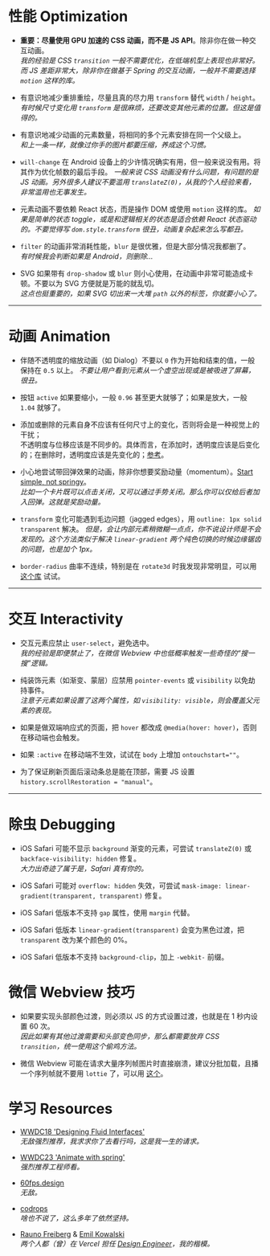 # 性能 Optimization

- **重要：尽量使用 GPU 加速的 CSS 动画，而不是 JS API**。除非你在做一种交互动画。  
  _我的经验是 CSS `transition` 一般不需要优化，在低端机型上表现也非常好。而 JS 差距非常大，除非你在做基于 Spring 的交互动画，一般并不需要选择 `motion` 这样的库。_

- 有意识地减少重排重绘，尽量且真的尽力用 `transform` 替代 `width` / `height`。  
  _有时候尺寸变化用 `transform` 是很麻烦，还要改变其他元素的位置。但这是值得的。_

- 有意识地减少动画的元素数量，将相同的多个元素安排在同一个父级上。  
  _和上一条一样，就像过你手的图片都要压缩，养成这个习惯。_

- `will-change` 在 Android 设备上的少许情况确实有用，但一般来说没有用。将其作为优化帧数的最后手段。
  _一般来说 CSS 动画没有什么问题，有问题的是 JS 动画。另外很多人建议不要滥用 `translateZ(0)`，从我的个人经验来看，非常滥用也无事发生。_

- 元素动画不要依赖 React 状态，而是操作 DOM 或使用 `motion` 这样的库。
  _如果是简单的状态 toggle，或是和逻辑相关的状态是适合依赖 React 状态驱动的。不要觉得写 `dom.style.transform` 很丑，动画复杂起来怎么写都丑。_

- `filter` 的动画非常消耗性能，`blur` 是很优雅，但是大部分情况我都删了。  
  _有时候我会判断如果是 Android，则删除..._

- SVG 如果带有 `drop-shadow` 或 `blur` 则小心使用，在动画中非常可能造成卡顿。不要以为 SVG 方便就是万能的就乱切。  
  _这点也挺重要的，如果 SVG 切出来一大堆 `path` 以外的标签，你就要小心了。_

---

# 动画 Animation

- 伴随不透明度的缩放动画（如 Dialog）不要以 `0` 作为开始和结束的值，一般保持在 `0.5` 以上。
  _不要让用户看到元素从一个虚空出现或是被吸进了屏幕，很丑。_

- 按钮 `active` 如果要缩小，一般 `0.96` 甚至更大就够了；如果是放大，一般 `1.04` 就够了。

- 添加或删除的元素自身不应该有任何尺寸上的变化，否则将会是一种视觉上的干扰；  
  不透明度与位移应该是不同步的。具体而言，在添加时，透明度应该是后变化的；在删除时，透明度应该是先变化的；[参考](https://wxad.design/abc/functional-motion#%E6%B7%BB%E5%8A%A0%E5%92%8C%E5%88%A0%E9%99%A4%E7%9A%84%E7%BB%86%E8%8A%82%EF%BC%9Aalert-/-tag)。

- 小心地尝试带回弹效果的动画，除非你想要奖励动量（momentum）。[Start simple, not springy](https://youtu.be/gttSJA-kDmQ?t=2173)。  
  _比如一个卡片既可以点击关闭，又可以通过手势关闭。那么你可以仅给后者加入回弹。这就是奖励动量。_

- `transform` 变化可能遇到毛边问题（jagged edges），用 `outline: 1px solid transparent` 解决。
  _但是，会让内部元素稍微糊一点点，你不说设计师是不会发现的。这个方法类似于解决 `linear-gradient` 两个纯色切换的时候边缘锯齿的问题，也是加个 1px。_

- `border-radius` 曲率不连续，特别是在 `rotate3d` 时我发现非常明显，可以用 [这个库](https://wxad.design/react-squircle/) 试试。

---

# 交互 Interactivity

- 交互元素应禁止 `user-select`，避免选中。  
  _我的经验是即便禁止了，在微信 Webview 中也低概率触发一些奇怪的“搜一搜”逻辑。_

- 纯装饰元素（如渐变、蒙层）应禁用 `pointer-events` 或 `visibility` 以免劫持事件。  
  _注意子元素如果设置了这两个属性，如 `visibility: visible`，则会覆盖父元素的表现。_

- 如果是做双端响应式的页面，把 `hover` 都改成 `@media(hover: hover)`，否则在移动端也会触发。

- 如果 `:active` 在移动端不生效，试试在 `body` 上增加 `ontouchstart=""`。

- 为了保证刷新页面后滚动条总是能在顶部，需要 JS 设置 `history.scrollRestoration = "manual"`。

---

# 除虫 Debugging

- iOS Safari 可能不显示 `background` 渐变的元素，可尝试 `translateZ(0)` 或 `backface-visibility: hidden` 修复。  
  _大力出奇迹了属于是，Safari 真有你的。_

- iOS Safari 可能对 `overflow: hidden` 失效，可尝试 `mask-image: linear-gradient(transparent, transparent)` 修复。

- iOS Safari 低版本不支持 `gap` 属性，使用 `margin` 代替。

- iOS Safari 低版本 `linear-gradient(transparent)` 会变为黑色过渡，把 `transparent` 改为某个颜色的 0%。

- iOS Safari 低版本不支持 `background-clip`，加上 `-webkit-` 前缀。

# 微信 Webview 技巧

- 如果要实现头部颜色过渡，则必须以 JS 的方式设置过渡，也就是在 1 秒内设置 60 次。  
  _因此如果有其他过渡需要和头部变色同步，那么都需要放弃 CSS `transition`，统一使用这个偷鸡方法。_

- 微信 Webview 可能在请求大量序列帧图片时直接崩溃，建议分批加载，且播一个序列帧就不要用 `lottie` 了，可以用 [这个](https://github.com/wxad/react-sequence-frame-player)。

# 学习 Resources

- [WWDC18 'Designing Fluid Interfaces'](https://developer.apple.com/videos/play/wwdc2018/803)  
  _无敌强烈推荐，我求求你了去看行吗，这是我一生的请求。_

- [WWDC23 'Animate with spring'](https://developer.apple.com/videos/play/wwdc2023/10158/)  
  _强烈推荐工程师看。_

- [60fps.design](https://60fps.design/)  
  _无敌。_

- [codrops](https://tympanus.net/codrops/)  
  _啥也不说了，这么多年了依然坚持。_

- [Rauno Freiberg](https://rauno.me/) & [Emil Kowalski](https://emilkowal.ski/)  
  _两个人都（曾）在 Vercel 担任 [Design Engineer](https://vercel.com/blog/design-engineering-at-vercel)，我的楷模。_